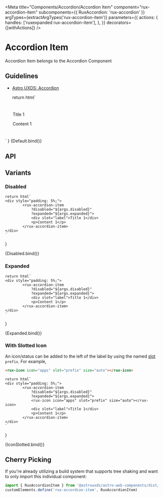 

<Meta
    title="Components/Accordion/Accordion Item"
    component="rux-accordion-item"
    subcomponents={{ RuxAccordion: 'rux-accordion' }}
    argTypes={extractArgTypes('rux-accordion-item')}
    parameters={{
        actions: {
            handles: ['ruxexpanded rux-accordion-item'],
        },
    }}
    decorators={[withActions]}
/>

# Accordion Item

Accordion Item belongs to the Accordion Component

## Guidelines

-   [Astro UXDS: Accordion](https://www.astrouxds.com/components/accordion/)

    return html`
<div style="padding: 5%;">
        <rux-accordion-item 
            ?disabled="${args.disabled}"
            ?expanded="${args.expanded}">
            <div slot="label">Title 1</div>
            <p>Content 1</p>
        </rux-accordion-item>
</div>
    `
}

<Canvas>
    <Story
        name="Default"
        args={{
            disabled: false,
            expanded: false,
        }}
    >
        {Default.bind()}
    </Story>
</Canvas>

## API

<ArgsTable of="rux-accordion-item" />

## Variants

### Disabled

    return html`
    <div style="padding: 5%;">
            <rux-accordion-item 
                ?disabled="${args.disabled}"
                ?expanded="${args.expanded}">
                <div slot="label">Title 1</div>
                <p>Content 1</p>
            </rux-accordion-item>
    </div>
    `
}

<Canvas>
    <Story
        name="Disabled"
        args={{
            disabled: true,
            expanded: false,
        }}
    >
        {Disabled.bind()}
    </Story>
</Canvas>

### Expanded

    return html`
    <div style="padding: 5%;">
            <rux-accordion-item 
                ?disabled="${args.disabled}"
                ?expanded="${args.expanded}">
                <div slot="label">Title 1</div>
                <p>Content 1</p>
            </rux-accordion-item>
    </div>
    `
}

<Canvas>
    <Story
        name="Expanded"
        args={{
            disabled: false,
            expanded: true,
        }}
    >
        {Expanded.bind()}
    </Story>
</Canvas>

### With Slotted Icon

An icon/status can be added to the left of the label by using the named [slot](https://developer.mozilla.org/en-US/docs/Web/Web_Components/Using_templates_and_slots#Adding_flexibility_with_slots) `prefix`.
For example,
```html
<rux-icon icon="apps" slot="prefix" size="auto"></rux-icon>
```
    return html`
    <div style="padding: 5%;">
            <rux-accordion-item 
                ?disabled="${args.disabled}"
                ?expanded="${args.expanded}">
                <rux-icon icon="apps" slot="prefix" size="auto"></rux-icon>
                <div slot="label">Title 1</div>
                <p>Content 1</p>
            </rux-accordion-item>
    </div>
    `
}

<Canvas>
    <Story
        name="With Icon"
        args={{
            disabled: false,
            expanded: false,
        }}
    >
        {IconSlotted.bind()}
    </Story>
</Canvas>



## Cherry Picking

If you're already utilizing a build system that supports tree shaking and want to only import this individual component:

```js
import { RuxAccordionItem } from '@astrouxds/astro-web-components/dist/components/rux-accordion-item'
customElements.define('rux-accordion-item', RuxAccordionItem)
```
